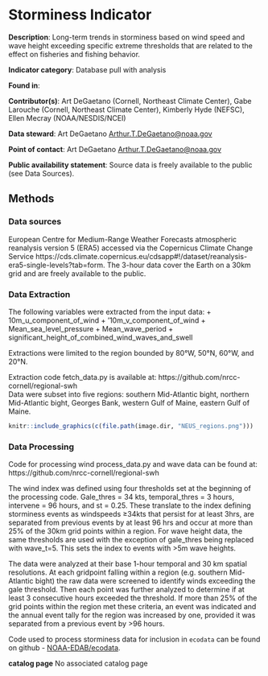 # Storminess Indicator

**Description**: Long-term trends in storminess based on wind speed and wave height exceeding specific extreme thresholds that are related to the effect on fisheries and fishing behavior.

**Indicator category**: Database pull with analysis

**Found in**: 

**Contributor(s)**: Art DeGaetano (Cornell, Northeast Climate Center), Gabe Larouche (Cornell, Northeast Climate Center), Kimberly Hyde (NEFSC), Ellen Mecray (NOAA/NESDIS/NCEI)
  
**Data steward**:  Art DeGaetano <Arthur.T.DeGaetano@noaa.gov>  
  
**Point of contact**:  Art DeGaetano <Arthur.T.DeGaetano@noaa.gov>  

  
**Public availability statement**:  Source data is freely available to the public (see Data Sources).


## Methods

### Data sources
European Centre for Medium-Range Weather Forecasts atmospheric reanalysis version 5 (ERA5) accessed via the  Copernicus Climate Change Service https://cds.climate.copernicus.eu/cdsapp#!/dataset/reanalysis-era5-single-levels?tab=form. The 3-hour data cover the Earth on a 30km grid and are freely available to the public.

### Data Extraction
The following variables were extracted from the input data: 
 + 10m_u_component_of_wind
 + '10m_v_component_of_wind
 + Mean_sea_level_pressure
 + Mean_wave_period
 + significant_height_of_combined_wind_waves_and_swell

Extractions were limited to the region bounded by 80°W, 50°N, 60°W, and 20°N.  

Extraction code fetch_data.py is available at:  https://github.com/nrcc-cornell/regional-swh  
Data were subset into five regions: southern Mid-Atlantic bight, northern Mid-Atlantic bight, Georges Bank, western Gulf of Maine, eastern Gulf of Maine.

```r

knitr::include_graphics(c(file.path(image.dir, "NEUS_regions.png")))

```


### Data Processing 

Code for processing wind process_data.py and wave data can be found at: 
https://github.com/nrcc-cornell/regional-swh 

The wind index was defined using four thresholds set at the beginning of the processing code.  Gale_thres = 34 kts, temporal_thres = 3 hours, intervene = 96 hours, and st = 0.25.  These translate to the index defining storminess events as windspeeds ≥34kts that persist for at least 3hrs, are separated from previous events by at least 96 hrs and occur at more than 25% of the 30km grid points within a region.
For wave height data, the same thresholds are used with the exception of gale_thres being replaced with wave_t=5.  This sets the index to events with >5m wave heights.  


The data were analyzed at their base 1-hour temporal and 30 km spatial resolutions.  At each gridpoint falling within a region (e.g. southern Mid-Atlantic bight) the raw data were screened to identify winds exceeding the gale threshold. Then each point was further analyzed to determine if at least 3 consecutive hours exceeded the threshold.  If more than 25% of the grid points within the region met these criteria, an event was indicated and the annual event tally for the region was increased by one, provided it was separated from a previous event by >96 hours. 

Code used to process storminess data for inclusion in `ecodata` can be found on github - [NOAA-EDAB/ecodata](https://github.com/NOAA-EDAB/ecodata/blob/master/data-raw/get_storminess.R).

**catalog page**
No associated catalog page